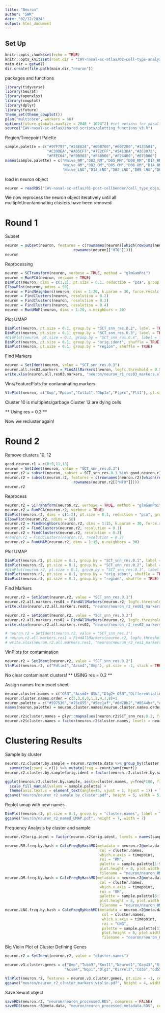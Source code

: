 ```yaml
---
title: "Neuron"
author: "SWK"
date: "02/12/2024"
output: html_document
---
```


## Set Up
```r
knitr::opts_chunk$set(echo = TRUE)
knitr::opts_knit$set(root.dir = "IAV-nasal-sc-atlas/02-cell-type-analyses/cell-types")
main.dir = getwd()
dir.create(file.path(main.dir,"neuron"))
```

packages and functions
```r
library(tidyverse)
library(Seurat)
library(openxlsx)
library(cowplot)
library(dplyr)
library(future)
theme_set(theme_cowplot())
plan("multicore", workers = 60)
options(future.globals.maxSize = 2048 * 1024^2) #set options for parallelization
source("IAV-nasal-sc-atlas/shared_scripts/plotting_functions_v3.R")
```

Region/Timepoint Palette
```r
sample.palette = c("#97F797","#24EA24","#00B700","#007200","#133501",
                   "#C39DEA","#A05CF7","#7E2CFF","#5413BA","#2C0072",
                   "#FFEC64","#F9B903","#F48500","#F24400","#873000")
names(sample.palette) = c("Naive_RM","D02_RM","D05_RM","D08_RM","D14_RM",
                          "Naive_OM","D02_OM","D05_OM","D08_OM","D14_OM",
                          "Naive_LNG","D14_LNG","D02_LNG","D05_LNG","D08_LNG")
```

load in neuron object
```r
neuron = readRDS("IAV-nasal-sc-atlas/01-post-cellbender/cell_type_objs/neuron_raw.RDS")
```

We now reprocess the neuron object iteratively until all multiplet/contaminating clusters have been removed

# Round 1
Subset
```r
neuron = subset(neuron, features = c(rownames(neuron)[which(rowSums(neuron@assays$SCT@counts > 0) >= 10)], 
                               rownames(neuron[["HTO"]])))
neuron
```

Reprocessing
```r
neuron = SCTransform(neuron, verbose = TRUE, method = "glmGamPoi")
neuron = RunPCA(neuron, verbose = TRUE)
DimPlot(neuron, dims = c(1,2), pt.size = 0.1, reduction = "pca", group.by = "orig.ident")
ElbowPlot(neuron, ndims = 50)
neuron = FindNeighbors(neuron, dims = 1:20, k.param = 30, force.recalc = TRUE)
neuron = FindClusters(neuron, resolution = 0.2)
neuron = FindClusters(neuron, resolution = 0.3)
neuron = FindClusters(neuron, resolution = 0.4)
neuron = RunUMAP(neuron, dims = 1:20, n.neighbors = 30)
```

Plot UMAP
```r
DimPlot(neuron, pt.size = 0.1, group.by = "SCT_snn_res.0.2", label = TRUE) + NoLegend()
DimPlot(neuron, pt.size = 0.1, group.by = "SCT_snn_res.0.3", label = TRUE) + NoLegend()
#DimPlot(neuron, pt.size = 0.1, group.by = "SCT_snn_res.0.4", label = TRUE) + NoLegend()
DimPlot(neuron, pt.size = 0.1, group.by = "orig.ident", shuffle = TRUE)
DimPlot(neuron, pt.size = 0.1, group.by = "region", shuffle = TRUE)
```

Find Markers
```r
neuron = SetIdent(neuron, value = "SCT_snn_res.0.3")
neuron.all.res03.markers = FindAllMarkers(neuron, logfc.threshold = 0.5, min.pct = 0.2, only.pos = TRUE)
write.xlsx(neuron.all.res03.markers, "neuron/neuron_r1_res03_markers.xlsx") #r1 = round 1
```

Vlns/FeaturePlots for contaminating markers
```r
VlnPlot(neuron, c("Omp","Epcam","Col3a1","Obp1a","Ptprc","Flt1"), pt.size = -1, stack = TRUE)
```
Cluster 10 is multiplets/garbage
Cluster 12 are dying cells

** Using res = 0.3 **

Now we recluster again!

# Round 2
Remove clusters 10, 12
```r
good.neuron.r1 = c(0:9,11,13)
neuron = SetIdent(neuron, value = "SCT_snn_res.0.3")
neuron.r2 = subset(neuron, subset = SCT_snn_res.0.3 %in% good.neuron.r1)
neuron.r2 = subset(neuron.r2, features = c(rownames(neuron.r2)[which(rowSums(neuron.r2@assays$SCT@counts > 0) >= 10)], 
                               rownames(neuron.r2[["HTO"]])))
neuron.r2
```

Reprocess
```r
neuron.r2 = SCTransform(neuron.r2, verbose = TRUE, method = "glmGamPoi")
neuron.r2 = RunPCA(neuron.r2, verbose = TRUE)
DimPlot(neuron.r2, dims = c(1,2), pt.size = 0.1, reduction = "pca", group.by = "orig.ident")
ElbowPlot(neuron.r2, ndims = 50)
neuron.r2 = FindNeighbors(neuron.r2, dims = 1:15, k.param = 30, force.recalc = TRUE)
neuron.r2 = FindClusters(neuron.r2, resolution = 0.1)
neuron.r2 = FindClusters(neuron.r2, resolution = 0.2)
#neuron.r2 = FindClusters(neuron.r2, resolution = 0.3)
neuron.r2 = RunUMAP(neuron.r2, dims = 1:15, n.neighbors = 30)
```

Plot UMAP
```r
DimPlot(neuron.r2, pt.size = 0.1, group.by = "SCT_snn_res.0.1", label = TRUE)
DimPlot(neuron.r2, pt.size = 0.1, group.by = "SCT_snn_res.0.2", label = TRUE)
#DimPlot(neuron.r2, pt.size = 0.1, group.by = "SCT_snn_res.0.3", label = TRUE)
DimPlot(neuron.r2, pt.size = 0.1, group.by = "orig.ident", shuffle = TRUE)
DimPlot(neuron.r2, pt.size = 0.1, group.by = "region", shuffle = TRUE)
```

Find Markers
```r
neuron.r2 = SetIdent(neuron.r2, value = "SCT_snn_res.0.1")
neuron.r2.all.markers.res01 = FindAllMarkers(neuron.r2, logfc.threshold = 0.5, min.pct = 0.2, only.pos = TRUE)
write.xlsx(neuron.r2.all.markers.res01, "neuron/neuron_r2_res01_markers.xlsx", overwrite = TRUE)

neuron.r2 = SetIdent(neuron.r2, value = "SCT_snn_res.0.2")
neuron.r2.all.markers.res02 = FindAllMarkers(neuron.r2, logfc.threshold = 0.5, min.pct = 0.2, only.pos = TRUE)
write.xlsx(neuron.r2.all.markers.res02, "neuron/neuron_r2_res02_markers.xlsx", overwrite = TRUE)

# neuron.r2 = SetIdent(neuron.r2, value = "SCT_snn_res.1")
# neuron.r2.all.markers.res1 = FindAllMarkers(neuron.r2, logfc.threshold = 0.5, min.pct = 0.2, only.pos = TRUE)
# write.xlsx(neuron.r2.all.markers.res1, "neuron/neuron_r2_res1_markers.xlsx", overwrite = TRUE)
```

VlnPlots for contamination
```r
neuron.r2 = SetIdent(neuron.r2, value = "SCT_snn_res.0.2")
VlnPlot(neuron.r2, c("Pdlim1","Acsm4","Omp"), pt.size = -1, stack = TRUE) + NoLegend()
```

No clear contaminant clusters!
** USING res = 0.2 **

Assign names from excel sheet
```r
neuron.cluster.names = c("OSN","Acsm4+ OSN","Dlg2+ OSN","Differentiating OSN","Cd36+ OSN","Neural Progenitor","Calb2+ OSN","Vomeronasal Sensory Neuron","Emx1+ Stem Cell")
neuron.cluster.names.order = c(5,3,6,0,1,2,4,7,8)+1
neuron.palette = c("#597536","#75c855","#5ec1af","#6d70b2","#8544ba","#ca5b97","#8a413a","#d8593f","#caaa4e")
names(neuron.palette) = neuron.cluster.names[neuron.cluster.names.order]
```
```r
neuron.r2$cluster.names = plyr::mapvalues(neuron.r2$SCT_snn_res.0.2, from = 0:8, to = neuron.cluster.names)
neuron.r2$cluster.names = factor(neuron.r2$cluster.names, levels = neuron.cluster.names[neuron.cluster.names.order])
```


# Clustering Results
Sample by cluster
```r
neuron.r2.cluster.by.sample = neuron.r2@meta.data %>% group_by(cluster.names,orig.ident) %>% 
  summarise(count = n()) %>% mutate(freq = count/sum(count))
neuron.r2.cluster.by.sample$orig.ident = factor(neuron.r2.cluster.by.sample$orig.ident, levels = names(sample.palette))

ggplot(neuron.r2.cluster.by.sample, aes(x=cluster.names, y=freq*100, fill=orig.ident)) + geom_bar(stat="identity") +
  scale_fill_manual(values = sample.palette) + 
  theme(axis.text.x = element_text(angle=45, vjust = 1, hjust = 1)) + labs(x="", y="Proportion of Cluster (%)")
ggsave("neuron/neuron_r2_sample_by_cluster.pdf", height = 5, width = 5)
```


Replot umap with new names
```r
DimPlot(neuron.r2, pt.size = 0.1, group.by = "cluster.names", label = TRUE, cols = neuron.r2.palette) + NoLegend()
ggsave("neuron/neuron_r2_named_UMAP.pdf", height = 7, width = 7)
```

Frequency Analysis by cluster and sample
```r
neuron.r2$orig.ident = factor(neuron.r2$orig.ident, levels = names(sample.palette)) #some factor fixing for ordering

neuron.RM.freq.by.hash = CalcFreqByHashMD(metadata = neuron.r2@meta.data, 
                                           col = cluster.names, 
                                           which.x.axis = timepoint,
                                           roi = "RM",
                                           palette = sample.palette[1:5], #RM samples
                                           plot.height = 8, plot.width = 10, plot.ncol = 5, 
                                           filename = "neuron/neuron_RM_freq_by_Hash.pdf")
neuron.OM.freq.by.hash = CalcFreqByHashMD(metadata = neuron.r2@meta.data, 
                                           col = cluster.names, 
                                           which.x.axis = timepoint,
                                           roi = "OM",
                                           palette = sample.palette[6:10], #OM samples
                                           plot.height = 8, plot.width = 10, plot.ncol = 5, 
                                           filename = "neuron/neuron_OM_freq_by_Hash.pdf")
neuron.LNG.freq.by.hash = CalcFreqByHashMD(metadata = neuron.r2@meta.data, 
                                            col = cluster.names, 
                                            which.x.axis = timepoint,
                                            roi = "LNG",
                                            palette = sample.palette[11:15], #LNG samples
                                            plot.height = 8, plot.width = 10, plot.ncol = 5, 
                                            filename = "neuron/neuron_LNG_freq_by_Hash.pdf")
```

Big Violin Plot of Cluster Defining Genes
```r
neuron.r2 = SetIdent(neuron.r2, value = "cluster.names")

neuron.v3.cluster.genes = c("Omp","Tubb3","Sox11","Neurod1","Gap43","Stmn1","Calb2","Rims3","Stoml3","Nfix",
                           "Acsm4","Nqo1","Dlg2","Kirrel2","Cd36","Cd55","Gnai2","S100z","Emx1","Dmrta2")

VlnPlot(neuron.r2, features = neuron.v3.cluster.genes, pt.size = -1, cols = neuron.r2.palette, stack = TRUE, fill.by = "ident") + NoLegend()
ggsave("neuron/neuron_r2_cluster_markers_violin.pdf", height = 4, width = 8)
```

Save Seurat object
```r
saveRDS(neuron.r3, "neuron/neuron_processed.RDS", compress = FALSE)
saveRDS(neuron.r3@meta.data, "neuron/neuron_processed_metadata.RDS", compress = FALSE)
```

